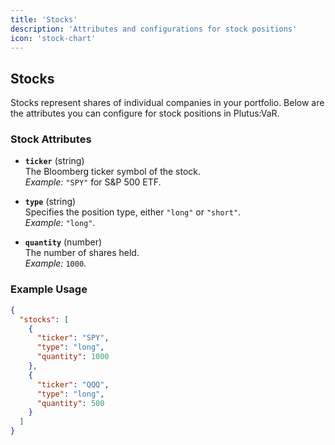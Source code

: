 ```yaml
---
title: 'Stocks'
description: 'Attributes and configurations for stock positions'
icon: 'stock-chart'
---
```


## Stocks

Stocks represent shares of individual companies in your portfolio. Below are the attributes you can configure for stock positions in Plutus:VaR.

### Stock Attributes

- **`ticker`** (string)  
  The Bloomberg ticker symbol of the stock.  
  _Example:_ `"SPY"` for S&P 500 ETF.

- **`type`** (string)  
  Specifies the position type, either `"long"` or `"short"`.  
  _Example:_ `"long"`.

- **`quantity`** (number)  
  The number of shares held.  
  _Example:_ `1000`.

### Example Usage

```json
{
  "stocks": [
    {
      "ticker": "SPY",
      "type": "long",
      "quantity": 1000
    },
    {
      "ticker": "QQQ",
      "type": "long",
      "quantity": 500
    }
  ]
}